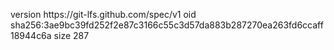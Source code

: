version https://git-lfs.github.com/spec/v1
oid sha256:3ae9bc39fd252f2e87c3166c55c3d57da883b287270ea263fd6ccaff18944c6a
size 287
